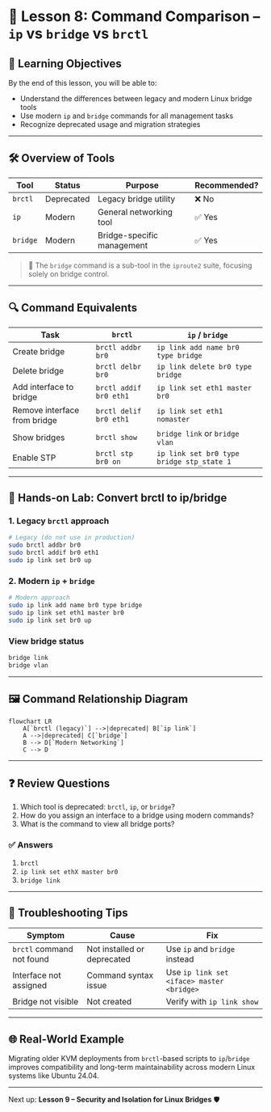 # 🧠 Lesson 8: Command Comparison – `ip` vs `bridge` vs `brctl`

## 🎯 Learning Objectives

By the end of this lesson, you will be able to:

- Understand the differences between legacy and modern Linux bridge tools
- Use modern `ip` and `bridge` commands for all management tasks
- Recognize deprecated usage and migration strategies

---

## 🛠️ Overview of Tools

| Tool     | Status       | Purpose                          | Recommended? |
|----------|--------------|----------------------------------|--------------|
| `brctl`  | Deprecated   | Legacy bridge utility            | ❌ No         |
| `ip`     | Modern       | General networking tool          | ✅ Yes        |
| `bridge` | Modern       | Bridge-specific management       | ✅ Yes        |

> 📌 The `bridge` command is a sub-tool in the `iproute2` suite, focusing solely on bridge control.

---

## 🔍 Command Equivalents

| Task                        | `brctl`                      | `ip` / `bridge`                                      |
|-----------------------------|------------------------------|------------------------------------------------------|
| Create bridge               | `brctl addbr br0`            | `ip link add name br0 type bridge`                   |
| Delete bridge               | `brctl delbr br0`            | `ip link delete br0 type bridge`                     |
| Add interface to bridge     | `brctl addif br0 eth1`       | `ip link set eth1 master br0`                        |
| Remove interface from bridge| `brctl delif br0 eth1`       | `ip link set eth1 nomaster`                          |
| Show bridges                | `brctl show`                 | `bridge link` or `bridge vlan`                       |
| Enable STP                  | `brctl stp br0 on`           | `ip link set br0 type bridge stp_state 1`            |

---

## 🧪 Hands-on Lab: Convert brctl to ip/bridge

### 1. Legacy `brctl` approach

```bash
# Legacy (do not use in production)
sudo brctl addbr br0
sudo brctl addif br0 eth1
sudo ip link set br0 up
```

### 2. Modern `ip` + `bridge`

```bash
# Modern approach
sudo ip link add name br0 type bridge
sudo ip link set eth1 master br0
sudo ip link set br0 up
```

### View bridge status

```bash
bridge link
bridge vlan
```

---

## 🖼️ Command Relationship Diagram

```mermaid
flowchart LR
    A[`brctl (legacy)`] -->|deprecated| B[`ip link`]
    A -->|deprecated| C[`bridge`]
    B --> D[`Modern Networking`]
    C --> D
```

---

## ❓ Review Questions

1. Which tool is deprecated: `brctl`, `ip`, or `bridge`?
2. How do you assign an interface to a bridge using modern commands?
3. What is the command to view all bridge ports?

### ✅ Answers

1. `brctl`
2. `ip link set ethX master br0`
3. `bridge link`

---

## 🧯 Troubleshooting Tips

| Symptom | Cause | Fix |
|--------|--------|-----|
| `brctl` command not found | Not installed or deprecated | Use `ip` and `bridge` instead |
| Interface not assigned | Command syntax issue | Use `ip link set <iface> master <bridge>` |
| Bridge not visible | Not created | Verify with `ip link show` |

---

## 🌐 Real-World Example

Migrating older KVM deployments from `brctl`-based scripts to `ip`/`bridge` improves compatibility and long-term maintainability across modern Linux systems like Ubuntu 24.04.

---

Next up: **Lesson 9 – Security and Isolation for Linux Bridges** 🛡️
